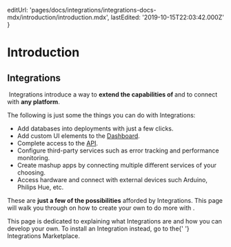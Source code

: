 
  editUrl:
    'pages/docs/integrations/integrations-docs-mdx/introduction/introduction.mdx',
  lastEdited: '2019-10-15T22:03:42.000Z'
}

# Introduction

## <ProductNameWrapper name={ORGANIZATION} /> Integrations

&#8203;<OrgName /> Integrations introduce a way to **extend the capabilities of <OrgName />** and to connect with **any platform**.

The following is just some the things you can do with <OrgName /> Integrations:

- Add databases into deployments with just a few clicks.
- Add custom UI elements to the [<OrgName /> Dashboard](/).
- Complete access to the [<OrgName /> API](/docs/api).
- Configure third-party services such as error tracking and performance monitoring.
- Create mashup apps by connecting multiple different services of your choosing.
- Access hardware and connect with external devices such Arduino, Philips Hue, etc.

These are **just a few of the possibilities** afforded by <OrgName /> Integrations. This page will walk you through on how to create your own to do more with <OrgName />.

<Note>
  This page is dedicated to explaining what Integrations are and how you can
  develop your own. To install an Integration instead, go to the{' '}
  <Link href="/integrations">Integrations Marketplace</Link>.
</Note>

<WhyBuildOrUseIntegrations />
<WhatsAnIntegration />

